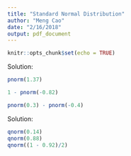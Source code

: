 ```yaml
---
title: "Standard Normal Distribution"
author: "Meng Cao"
date: "2/16/2018"
output: pdf_document
---
```


```r
knitr::opts_chunk$set(echo = TRUE)
```
\section{Example pnorm}
\begin{enumerate}
\item Find $P(Z \le 1.37)$

\item Find $P(Z \ge -0.82)$


\item Find $P(-0.4 \le Z \le 0.3)$



\end{enumerate}

Solution:
```r
pnorm(1.37)
```
```r
1 - pnorm(-0.82)
```
```r
pnorm(0.3) - pnorm(-0.4)
```

\section{Example find percentile}
\begin{enumerate}
\item Find c such that $P(Z \le c) = 0.14$.
\item Find the $88$th percentile of $Z$.
\item Find the middle $92\%$ of $Z$. Find $c$ such that $P(-c \le Z \le c) = 0.92$. 
\end{enumerate}

Solution:
```r
qnorm(0.14)
qnorm(0.88)
qnorm((1 - 0.92)/2)
```









